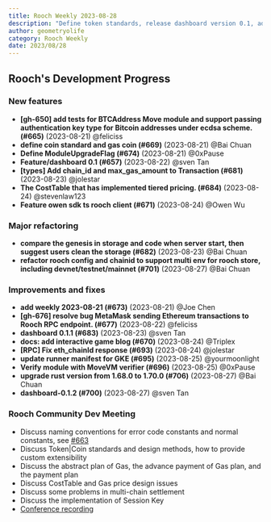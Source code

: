 ```yaml
---
title: Rooch Weekly 2023-08-28
description: "Define token standards, release dashboard version 0.1, add ModuleUpgradeFlag, add chain ID implementation, refactor genesis functions, and add interactive game documents"
author: geometryolife
category: Rooch Weekly
date: 2023/08/28
---
```



<PostHeader />

## Rooch's Development Progress

### New features

- **[gh-650] add tests for BTCAddress Move module and support passing authentication key type for Bitcoin addresses under ecdsa scheme. (#665)** (2023-08-21) @feliciss
- **define coin standard and gas coin (#669)** (2023-08-21) @Bai Chuan
- **Define ModuleUpgradeFlag (#674)** (2023-08-21) @0xPause
- **Feature/dashboard 0.1 (#657)** (2023-08-22) @sven Tan
- **[types] Add chain_id and max_gas_amount to Transaction (#681)** (2023-08-23) @jolestar
- **The CostTable that has implemented tiered pricing. (#684)** (2023-08-24) @stevenlaw123
- **Feature owen sdk ts rooch client (#671)** (2023-08-24) @Owen Wu

### Major refactoring

- **compare the genesis in storage and code when server start, then suggest users clean the storage (#682)** (2023-08-23) @Bai Chuan
- **refactor rooch config and chainid to support multi env for rooch store, including devnet/testnet/mainnet (#701)** (2023-08-27) @Bai Chuan

### Improvements and fixes

- **add weekly 2023-08-21 (#673)** (2023-08-21) @Joe Chen
- **[gh-676] resolve bug MetaMask sending Ethereum transactions to Rooch RPC endpoint. (#677)** (2023-08-22) @feliciss
- **dashboard 0.1.1 (#683)** (2023-08-23) @sven Tan
- **docs: add interactive game blog (#670)** (2023-08-24) @Triplex
- **[RPC] Fix eth_chainId response (#693)** (2023-08-24) @jolestar
- **update runner manifest for GKE (#695)** (2023-08-25) @yourmoonlight
- **Verify module with MoveVM verifier (#696)** (2023-08-25) @0xPause
- **upgrade rust version from 1.68.0 to 1.70.0 (#706)** (2023-08-27) @Bai Chuan
- **dashboard-0.1.2 (#700)** (2023-08-27) @sven Tan

### Rooch Community Dev Meeting

- Discuss naming conventions for error code constants and normal constants, see [#663](https://github.com/rooch-network/rooch/issues/663)
- Discuss Token|Coin standards and design methods, how to provide custom extensibility
- Discuss the abstract plan of Gas, the advance payment of Gas plan, and the payment plan
- Discuss CostTable and Gas price design issues
- Discuss some problems in multi-chain settlement
- Discuss the implementation of Session Key
- [Conference recording](https://drive.google.com/file/d/1dwjOzox_Lwc1ziBRFip8HLw8n2Mw2nap/view?usp=sharing)
